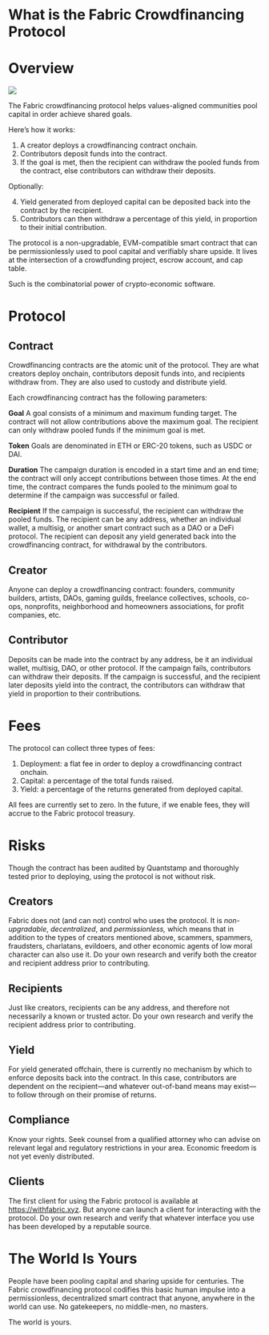 # What is the Fabric Crowdfinancing Protocol

# Overview
![](https://paper-attachments.dropboxusercontent.com/s_65601E9EF744934C258CB38CFF884D33FF21F698C741325DD1B2C04C3A7ABC21_1680056817199_crowdfinancing.png)


The Fabric crowdfinancing protocol helps values-aligned communities pool capital in order achieve shared goals.

Here’s how it works:

1. A creator deploys a crowdfinancing contract onchain.
2. Contributors deposit funds into the contract.
3. If the goal is met, then the recipient can withdraw the pooled funds from the contract, else contributors can withdraw their deposits.

Optionally:

4. Yield generated from deployed capital can be deposited back into the contract by the recipient.
5. Contributors can then withdraw a percentage of this yield, in proportion to their initial contribution.

The protocol is a non-upgradable, EVM-compatible smart contract that can be permissionlessly used to pool capital and verifiably share upside. It lives at the intersection of a crowdfunding project, escrow account, and cap table.

Such is the combinatorial power of crypto-economic software.

# Protocol
## Contract

Crowdfinancing contracts are the atomic unit of the protocol. They are what creators deploy onchain, contributors deposit funds into, and recipients withdraw from. They are also used to custody and distribute yield.

Each crowdfinancing contract has the following parameters:

**Goal**
A goal consists of a minimum and maximum funding target. The contract will not allow contributions above the maximum goal. The recipient can only withdraw pooled funds if the minimum goal is met.

**Token**
Goals are denominated in ETH or ERC-20 tokens, such as USDC or DAI.

**Duration**
The campaign duration is encoded in a start time and an end time; the contract will only accept contributions between those times. At the end time, the contract compares the funds pooled to the minimum goal to determine if the campaign was successful or failed.

**Recipient**
If the campaign is successful, the recipient can withdraw the pooled funds. The recipient can be any address, whether an individual wallet, a multisig, or another smart contract such as a DAO or a DeFi protocol. The recipient can deposit any yield generated back into the crowdfinancing contract, for withdrawal by the contributors.


## Creator

Anyone can deploy a crowdfinancing contract: founders, community builders, artists, DAOs, gaming guilds, freelance collectives, schools, co-ops, nonprofits, neighborhood and homeowners associations, for profit companies, etc.


## Contributor

Deposits can be made into the contract by any address, be it an individual wallet, multisig, DAO, or other protocol. If the campaign fails, contributors can withdraw their deposits. If the campaign is successful, and the recipient later deposits yield into the contract, the contributors can withdraw that yield in proportion to their contributions.


# Fees

The protocol can collect three types of fees:


1. Deployment: a flat fee in order to deploy a crowdfinancing contract onchain.
2. Capital: a percentage of the total funds raised.
3. Yield: a percentage of the returns generated from deployed capital.

All fees are currently set to zero. In the future, if we enable fees, they will accrue to the Fabric protocol treasury.


# Risks

Though the contract has been audited by Quantstamp and thoroughly tested prior to deploying, using the protocol is not without risk.


## Creators

Fabric does not (and can not) control who uses the protocol. It is *non-upgradable*, *decentralized*, and *permissionless,* which means that in addition to the types of creators mentioned above, scammers, spammers, fraudsters, charlatans, evildoers, and other economic agents of low moral character can also use it. Do your own research and verify both the creator and recipient address prior to contributing.


## Recipients

Just like creators, recipients can be any address, and therefore not necessarily a known or trusted actor. Do your own research and verify the recipient address prior to contributing.


## Yield

For yield generated offchain, there is currently no mechanism by which to enforce deposits back into the contract. In this case, contributors are dependent on the recipient—and whatever out-of-band means may exist—to follow through on their promise of returns.


## Compliance

Know your rights. Seek counsel from a qualified attorney who can advise on relevant legal and regulatory restrictions in your area. Economic freedom is not yet evenly distributed.


## Clients

The first client for using the Fabric protocol is available at https://withfabric.xyz. But anyone can launch a client for interacting with the protocol. Do your own research and verify that whatever interface you use has been developed by a reputable source.

# The World Is Yours

People have been pooling capital and sharing upside for centuries. The Fabric crowdfinancing protocol codifies this basic human impulse into a permissionless, decentralized smart contract that anyone, anywhere in the world can use. No gatekeepers, no middle-men, no masters. 

The world is yours.
